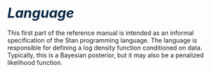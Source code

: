 # <i style="font-size: 110%; color:#052744;">Language</i> {.unnumbered}

This first part of the reference manual is intended as an informal
specification of the Stan programming language.  The language is
responsible for defining a log density function conditioned on data.
Typically, this is a Bayesian posterior, but it may also be a
penalized likelihood function.